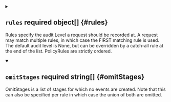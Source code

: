 


<details className="config-field" data-expandable="true">
<summary>

## `rules` <span className="config-field-required" data-required="true">required</span> <span className="config-field-type">object[]</span> <span className="config-field-default"></span> <span className="config-field-enum"></span> {#rules}

Rules specify the audit Level a request should be recorded at.
A request may match multiple rules, in which case the FIRST matching rule is used.
The default audit level is None, but can be overridden by a catch-all rule at the end of the list.
PolicyRules are strictly ordered.

</summary>




<details className="config-field" data-expandable="false" open>
<summary>

### `level` <span className="config-field-required" data-required="true">required</span> <span className="config-field-type">string</span> <span className="config-field-default"></span> <span className="config-field-enum"></span> {#rules-level}

The Level that requests matching this rule are recorded at.

</summary>



</details>



<details className="config-field" data-expandable="false" open>
<summary>

### `users` <span className="config-field-required" data-required="false">required</span> <span className="config-field-type">string[]</span> <span className="config-field-default"></span> <span className="config-field-enum"></span> {#rules-users}

The users (by authenticated user name) this rule applies to.
An empty list implies every user.

</summary>



</details>



<details className="config-field" data-expandable="false" open>
<summary>

### `userGroups` <span className="config-field-required" data-required="false">required</span> <span className="config-field-type">string[]</span> <span className="config-field-default"></span> <span className="config-field-enum"></span> {#rules-userGroups}

The user groups this rule applies to. A user is considered matching
if it is a member of any of the UserGroups.
An empty list implies every user group.

</summary>



</details>



<details className="config-field" data-expandable="false" open>
<summary>

### `verbs` <span className="config-field-required" data-required="false">required</span> <span className="config-field-type">string[]</span> <span className="config-field-default"></span> <span className="config-field-enum"></span> {#rules-verbs}

The verbs that match this rule.
An empty list implies every verb.

</summary>



</details>



<details className="config-field" data-expandable="true">
<summary>

### `resources` <span className="config-field-required" data-required="false">required</span> <span className="config-field-type">object[]</span> <span className="config-field-default"></span> <span className="config-field-enum"></span> {#rules-resources}

Resources that this rule matches. An empty list implies all kinds in all API groups.

</summary>




<details className="config-field" data-expandable="false" open>
<summary>

#### `group` <span className="config-field-required" data-required="false">required</span> <span className="config-field-type">string</span> <span className="config-field-default"></span> <span className="config-field-enum"></span> {#rules-resources-group}

Group is the name of the API group that contains the resources.
The empty string represents the core API group.

</summary>



</details>



<details className="config-field" data-expandable="false" open>
<summary>

#### `resources` <span className="config-field-required" data-required="false">required</span> <span className="config-field-type">string[]</span> <span className="config-field-default"></span> <span className="config-field-enum"></span> {#rules-resources-resources}

Resources is a list of resources this rule applies to.

For example:
'pods' matches pods.
'pods/log' matches the log subresource of pods.
'*' matches all resources and their subresources.
'pods/*' matches all subresources of pods.
'*/scale' matches all scale subresources.

If wildcard is present, the validation rule will ensure resources do not
overlap with each other.

An empty list implies all resources and subresources in this API groups apply.

</summary>



</details>



<details className="config-field" data-expandable="false" open>
<summary>

#### `resourceNames` <span className="config-field-required" data-required="false">required</span> <span className="config-field-type">string[]</span> <span className="config-field-default"></span> <span className="config-field-enum"></span> {#rules-resources-resourceNames}

ResourceNames is a list of resource instance names that the policy matches.
Using this field requires Resources to be specified.
An empty list implies that every instance of the resource is matched.

</summary>



</details>


</details>



<details className="config-field" data-expandable="false" open>
<summary>

### `namespaces` <span className="config-field-required" data-required="false">required</span> <span className="config-field-type">string[]</span> <span className="config-field-default"></span> <span className="config-field-enum"></span> {#rules-namespaces}

Namespaces that this rule matches.
The empty string "" matches non-namespaced resources.
An empty list implies every namespace.

</summary>



</details>



<details className="config-field" data-expandable="false" open>
<summary>

### `nonResourceURLs` <span className="config-field-required" data-required="false">required</span> <span className="config-field-type">string[]</span> <span className="config-field-default"></span> <span className="config-field-enum"></span> {#rules-nonResourceURLs}

NonResourceURLs is a set of URL paths that should be audited.
*s are allowed, but only as the full, final step in the path.
Examples:
 "/metrics" - Log requests for apiserver metrics
 "/healthz*" - Log all health checks

</summary>



</details>



<details className="config-field" data-expandable="false" open>
<summary>

### `omitStages` <span className="config-field-required" data-required="false">required</span> <span className="config-field-type">string[]</span> <span className="config-field-default"></span> <span className="config-field-enum"></span> {#rules-omitStages}

OmitStages is a list of stages for which no events are created. Note that this can also
be specified policy wide in which case the union of both are omitted.
An empty list means no restrictions will apply.

</summary>



</details>



<details className="config-field" data-expandable="false" open>
<summary>

### `requestTargets` <span className="config-field-required" data-required="false">required</span> <span className="config-field-type">string[]</span> <span className="config-field-default"></span> <span className="config-field-enum"></span> {#rules-requestTargets}

RequestTargets is a list of request targets for which events are created.
An empty list implies every request.

</summary>



</details>



<details className="config-field" data-expandable="false" open>
<summary>

### `clusters` <span className="config-field-required" data-required="false">required</span> <span className="config-field-type">string[]</span> <span className="config-field-default"></span> <span className="config-field-enum"></span> {#rules-clusters}

Clusters that this rule matches. Only applies to cluster requests.
If this is set, no events for non cluster requests will be created.
An empty list means no restrictions will apply.

</summary>



</details>


</details>



<details className="config-field" data-expandable="false" open>
<summary>

## `omitStages` <span className="config-field-required" data-required="false">required</span> <span className="config-field-type">string[]</span> <span className="config-field-default"></span> <span className="config-field-enum"></span> {#omitStages}

OmitStages is a list of stages for which no events are created. Note that this can also
be specified per rule in which case the union of both are omitted.

</summary>



</details>
